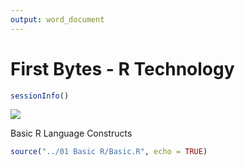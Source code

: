 ```yaml
---
output: word_document
---
```

First Bytes - R Technology
====

```r
sessionInfo()
```
![](./NewRepository.png)

Basic R Language Constructs

```r
source("../01 Basic R/Basic.R", echo = TRUE)
```


